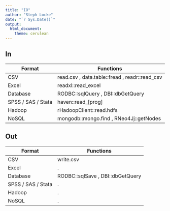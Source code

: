 ```yaml
---
title: "IO"
author: "Steph Locke"
date: "`r Sys.Date()`"
output:
  html_document:
    theme: cerulean
---
```


## In

Format | Functions
------------- | -------------
CSV | read.csv , data.table::fread , readr::read_csv 
Excel | readxl::read_excel 
Database | RODBC::sqlQuery , DBI::dbGetQuery 
SPSS / SAS / Stata | haven::read_[prog] 
Hadoop | rHadoopClient::read.hdfs 
NoSQL | mongodb::mongo.find , RNeo4Jj::getNodes


## Out

Format | Functions
------------- | -------------
CSV | write.csv 
Excel |. 
Database | RODBC::sqlSave , DBI::dbGetQuery 
SPSS / SAS / Stata | .
Hadoop |.
NoSQL | .